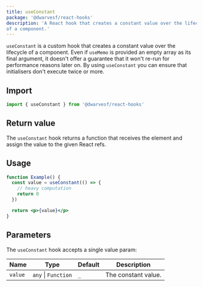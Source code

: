 ```yaml
---
title: useConstant
package: '@dwarvesf/react-hooks'
description: 'A React hook that creates a constant value over the lifecycle
of a component.'
---
```


`useConstant` is a custom hook that creates a constant value over the lifecycle
of a component. Even if `useMemo` is provided an empty array as its final
argument, it doesn't offer a guarantee that it won't re-run for performance
reasons later on. By using `useConstant` you can ensure that initialisers don't
execute twice or more.

## Import

```js
import { useConstant } from '@dwarvesf/react-hooks'
```

## Return value

The `useConstant` hook returns a function that receives the element and assign
the value to the given React refs.

## Usage

```jsx
function Example() {
  const value = useConstant(() => {
    // heavy computation
    return 0
  })

  return <p>{value}</p>
}
```

## Parameters

The `useConstant` hook accepts a single value param:

| Name    | Type                | Default | Description         |
| ------- | ------------------- | ------- | ------------------- |
| `value` | `any` \| `Function` | `_`     | The constant value. |
